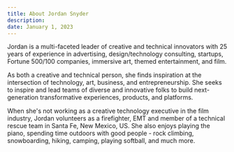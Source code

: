```yaml
---
title: About Jordan Snyder
description:
date: January 1, 2023
---
```


Jordan is a multi-faceted leader of creative and technical innovators with 25 years of experience in advertising, design/technology consulting, startups, Fortune 500/100 companies, immersive art, themed entertainment, and film.

As both a creative and technical person, she finds inspiration at the intersection of technology, art, business, and entrepreneurship. She seeks to inspire and lead teams of diverse and innovative folks to build next-generation transformative experiences, products, and platforms.

When she's not working as a creative technology executive in the film industry, Jordan volunteers as a firefighter, EMT and member of a technical rescue team in Santa Fe, New Mexico, US. She also enjoys playing the piano, spending time outdoors with good people - rock climbing, snowboarding, hiking, camping, playing softball, and much more.